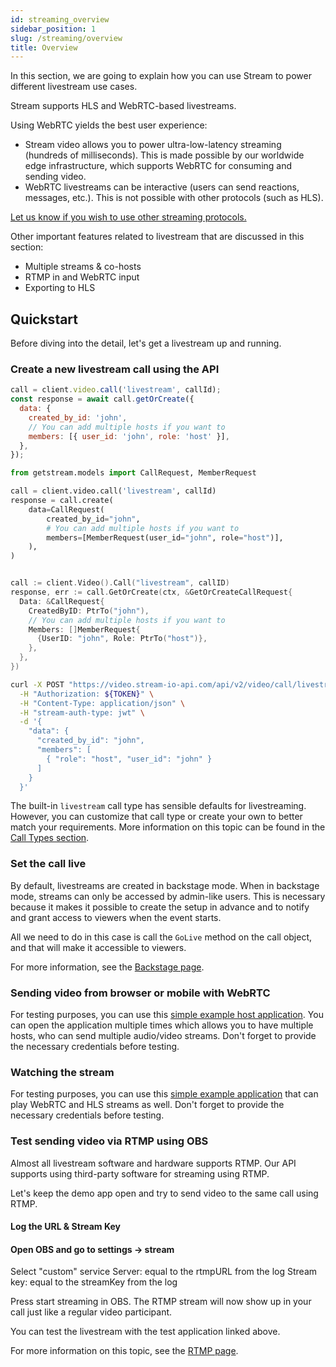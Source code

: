 ```yaml
---
id: streaming_overview
sidebar_position: 1
slug: /streaming/overview
title: Overview
---
```




In this section, we are going to explain how you can use Stream to power different livestream use cases.

Stream supports HLS and WebRTC-based livestreams.

Using WebRTC yields the best user experience:

- Stream video allows you to power ultra-low-latency streaming (hundreds of milliseconds). This is made possible by our worldwide edge infrastructure, which supports WebRTC for consuming and sending video.
- WebRTC livestreams can be interactive (users can send reactions, messages, etc.). This is not possible with other protocols (such as HLS).

[Let us know if you wish to use other streaming protocols.](https://github.com/GetStream/protocol/discussions/127)

Other important features related to livestream that are discussed in this section:

- Multiple streams & co-hosts
- RTMP in and WebRTC input
- Exporting to HLS

## Quickstart

Before diving into the detail, let's get a livestream up and running.

### Create a new livestream call using the API

<Tabs groupId="examples">
<TabItem value="js" label="JavaScript">

```javascript
call = client.video.call('livestream', callId);
const response = await call.getOrCreate({
  data: {
    created_by_id: 'john',
    // You can add multiple hosts if you want to
    members: [{ user_id: 'john', role: 'host' }],
  },
});
```

</TabItem>
<TabItem value="py" label="Python">

```py
from getstream.models import CallRequest, MemberRequest

call = client.video.call('livestream', callId)
response = call.create(
    data=CallRequest(
        created_by_id="john",
        # You can add multiple hosts if you want to
        members=[MemberRequest(user_id="john", role="host")],
    ),
)
```

</TabItem>
<TabItem value="go" label="Golang">

```go

call := client.Video().Call("livestream", callID)
response, err := call.GetOrCreate(ctx, &GetOrCreateCallRequest{
  Data: &CallRequest{
    CreatedByID: PtrTo("john"),
    // You can add multiple hosts if you want to
    Members: []MemberRequest{
      {UserID: "john", Role: PtrTo("host")},
    },
  },
})
```

</TabItem>

<TabItem value="curl" label="cURL">

```bash
curl -X POST "https://video.stream-io-api.com/api/v2/video/call/livestream/${CALL_ID}?api_key=${API_KEY}" \
  -H "Authorization: ${TOKEN}" \
  -H "Content-Type: application/json" \
  -H "stream-auth-type: jwt" \
  -d '{
    "data": {
      "created_by_id": "john",
      "members": [
        { "role": "host", "user_id": "john" }
      ]
    }
  }'
```

</TabItem>
</Tabs>

The built-in `livestream` call type has sensible defaults for livestreaming. However, you can customize that call type or create your own to better match your requirements. More information on this topic can be found in the [Call Types section](../../call_types/builtin).

### Set the call live

By default, livestreams are created in backstage mode. When in backstage mode, streams can only be accessed by admin-like users.
This is necessary because it makes it possible to create the setup in advance and to notify and grant access to viewers when the event starts.

All we need to do in this case is call the `GoLive` method on the call object, and that will make it accessible to viewers.

<GoLive />

For more information, see the [Backstage page](../backstage).

### Sending video from browser or mobile with WebRTC

For testing purposes, you can use this [simple example host application](https://codesandbox.io/s/javascript-livestream-host-3hs4vt). You can open the application multiple times which allows you to have multiple hosts, who can send multiple audio/video streams. Don't forget to provide the necessary credentials before testing.

### Watching the stream

For testing purposes, you can use this [simple example application](https://codesandbox.io/s/javascript-livestream-viewer-lwzgmw) that can play WebRTC and HLS streams as well. Don't forget to provide the necessary credentials before testing.

### Test sending video via RTMP using OBS

Almost all livestream software and hardware supports RTMP. Our API supports using third-party software for streaming using RTMP.

Let's keep the demo app open and try to send video to the same call using RTMP.

#### Log the URL & Stream Key

<RTMP />

#### Open OBS and go to settings -> stream

Select "custom" service
Server: equal to the rtmpURL from the log
Stream key: equal to the streamKey from the log

Press start streaming in OBS. The RTMP stream will now show up in your call just like a regular video participant.

You can test the livestream with the test application linked above.

For more information on this topic, see the [RTMP page](../rtmp).
